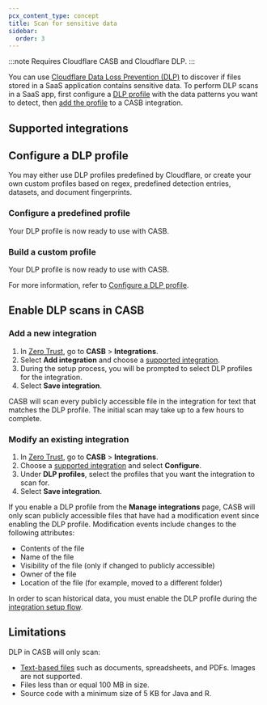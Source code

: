 ```yaml
---
pcx_content_type: concept
title: Scan for sensitive data
sidebar:
  order: 3
---
```



:::note
Requires Cloudflare CASB and Cloudflare DLP.
:::

You can use [Cloudflare Data Loss Prevention (DLP)](/cloudflare-one/policies/data-loss-prevention/) to discover if files stored in a SaaS application contains sensitive data. To perform DLP scans in a SaaS app, first configure a [DLP profile](#configure-a-dlp-profile) with the data patterns you want to detect, then [add the profile](#enable-dlp-scans-in-casb) to a CASB integration.

## Supported integrations

<Render file="casb/casb-dlp-integrations" />

## Configure a DLP profile

You may either use DLP profiles predefined by Cloudflare, or create your own custom profiles based on regex, predefined detection entries, datasets, and document fingerprints.

### Configure a predefined profile

<Render file="data-loss-prevention/predefined-profile" />

Your DLP profile is now ready to use with CASB.

### Build a custom profile

<Render file="data-loss-prevention/custom-profile" />

Your DLP profile is now ready to use with CASB.

For more information, refer to [Configure a DLP profile](/cloudflare-one/policies/data-loss-prevention/dlp-profiles/).

## Enable DLP scans in CASB

### Add a new integration

1. In [Zero Trust](https://one.dash.cloudflare.com/), go to **CASB** > **Integrations**.
2. Select **Add integration** and choose a [supported integration](#supported-integrations).
3. During the setup process, you will be prompted to select DLP profiles for the integration.
4. Select **Save integration**.

CASB will scan every publicly accessible file in the integration for text that matches the DLP profile. The initial scan may take up to a few hours to complete.

### Modify an existing integration

1. In [Zero Trust](https://one.dash.cloudflare.com/), go to **CASB** > **Integrations**.
2. Choose a [supported integration](#supported-integrations) and select **Configure**.
3. Under **DLP profiles**, select the profiles that you want the integration to scan for.
4. Select **Save integration**.

If you enable a DLP profile from the **Manage integrations** page, CASB will only scan publicly accessible files that have had a modification event since enabling the DLP profile. Modification events include changes to the following attributes:

- Contents of the file
- Name of the file
- Visibility of the file (only if changed to publicly accessible)
- Owner of the file
- Location of the file (for example, moved to a different folder)

In order to scan historical data, you must enable the DLP profile during the [integration setup flow](#add-a-new-integration).

## Limitations

DLP in CASB will only scan:

- [Text-based files](/cloudflare-one/policies/data-loss-prevention/#supported-file-types) such as documents, spreadsheets, and PDFs. Images are not supported.
- Files less than or equal 100 MB in size.
- Source code with a minimum size of 5 KB for Java and R.
